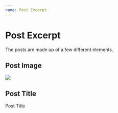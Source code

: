 ```yaml
---
name: Post Excerpt
---
```



# Post Excerpt

The posts are made up of a few different elements.

## Post Image

<Playground>
  <Image src="https://source.unsplash.com/user/erondu/500x500" width={500} height={500} />
</Playground>

## Post Title

<Playground>
  <BlogTitle>Post Title</BlogTitle>
</Playground>
